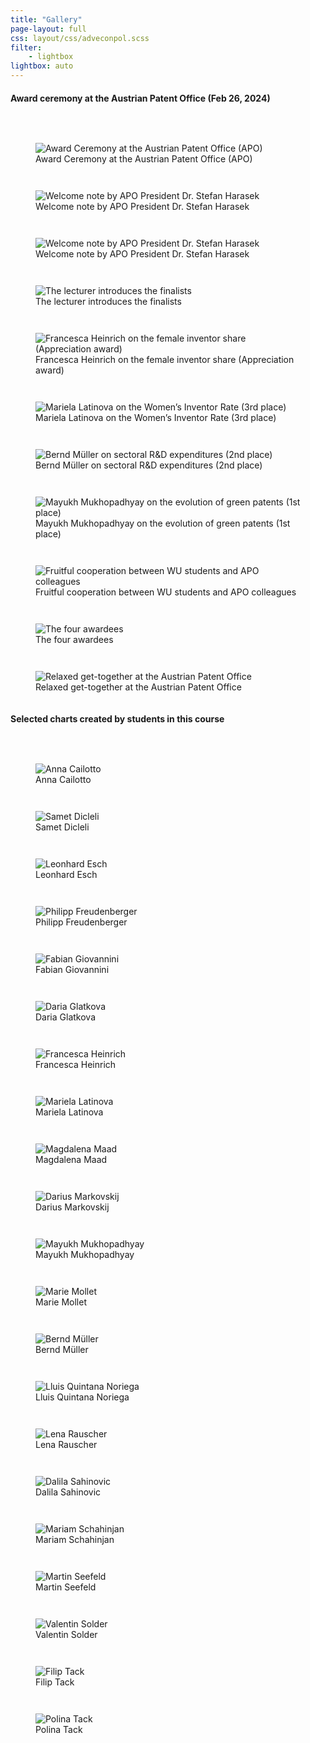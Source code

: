 ```yaml
---
title: "Gallery"
page-layout: full
css: layout/css/adveconpol.scss
filter:
    - lightbox
lightbox: auto
---
```


#### Award ceremony at the Austrian Patent Office (Feb 26, 2024)

<br>

::: {style="display: grid; grid-template-columns: repeat(auto-fill, minmax(300px, 1fr));grid-gap: 1em;"}

![Award Ceremony at the Austrian Patent Office (APO)](data/photos_web/20240226_01.png){group="my-gallery"}

![Welcome note by APO President Dr. Stefan Harasek](data/photos_web/20240226_03.png){group="my-gallery"}

![Welcome note by APO President Dr. Stefan Harasek](data/photos_web/20240226_11.png){group="my-gallery"}

![The lecturer introduces the finalists](data/photos_web/20240226_12.png){group="my-gallery"}

![Francesca Heinrich on the female inventor share (Appreciation award)](data/photos_web/20240226_06.png){group="my-gallery"}

![Mariela Latinova on the Women's Inventor Rate (3rd place)](data/photos_web/20240226_09.png){group="my-gallery"}

![Bernd Müller on sectoral R&D expenditures (2nd place)](data/photos_web/20240226_08.png){group="my-gallery"}

![Mayukh Mukhopadhyay on the evolution of green patents (1st place)](data/photos_web/20240226_07.png){group="my-gallery"}

![Fruitful cooperation between WU students and APO colleagues](data/photos_web/20240226_05.png){group="my-gallery"}

![The four awardees](data/photos_web/20240226_04.png){group="my-gallery"}

![Relaxed get-together at the Austrian Patent Office](data/photos_web/20240226_10.png){group="my-gallery"}

:::

#### Selected charts created by students in this course

<br>

::: {style="display: grid; grid-template-columns: repeat(auto-fill, minmax(300px, 1fr));grid-gap: 1em;"}

![Anna Cailotto](data/gallery/cailotto.png){group="my-gallery"}

![Samet Dicleli](data/gallery/dicleli.png){group="my-gallery"}

![Leonhard Esch](data/gallery/esch.png){group="my-gallery"}

![Philipp Freudenberger](data/gallery/freudenberger.png){group="my-gallery"}

![Fabian Giovannini](data/gallery/giovannini.png){group="my-gallery"}

![Daria Glatkova](data/gallery/glatkova.png){group="my-gallery"}

![Francesca Heinrich](data/gallery/heinrich.png){group="my-gallery"}

![Mariela Latinova](data/gallery/latinova.png){group="my-gallery"}

![Magdalena Maad](data/gallery/maad.png){group="my-gallery"}

![Darius Markovskij](data/gallery/markovskij.png){group="my-gallery"}

![Mayukh Mukhopadhyay](data/gallery/mayukh.png){group="my-gallery"}

![Marie Mollet](data/gallery/mollet.png){group="my-gallery"}

![Bernd Müller](data/gallery/mueller.png){group="my-gallery"}

![Lluis Quintana Noriega](data/gallery/noriega.png){group="my-gallery"}

![Lena Rauscher](data/gallery/rauscher.png){group="my-gallery"}

![Dalila Sahinovic](data/gallery/sahinovic.png){group="my-gallery"}

![Mariam Schahinjan ](data/gallery/schahinjan.png){group="my-gallery"}

![Martin Seefeld](data/gallery/seefeld.png){group="my-gallery"}

![Valentin Solder](data/gallery/solder.png){group="my-gallery"}

![Filip Tack](data/gallery/tack.png){group="my-gallery"}

![Polina Tack](data/gallery/tackp.png){group="my-gallery"}

:::